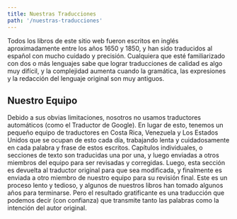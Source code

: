 ```yaml
---
title: Nuestras Traducciones
path: '/nuestras-traducciones'
---
```


Todos los libros de este sitio web fueron escritos en inglés aproximadamente entre los
años 1650 y 1850, y han sido traducidos al español con mucho cuidado y precisión.
Cualquiera que esté familiarizado con dos o más lenguajes sabe que lograr traducciones de
calidad es algo muy difícil, y la complejidad aumenta cuando la gramática, las expresiones
y la redacción del lenguaje original son muy antiguos.

## Nuestro Equipo

Debido a sus obvias limitaciones, nosotros no usamos traductores automáticos (como el
Traductor de Google). En lugar de esto, tenemos un pequeño equipo de traductores en Costa
Rica, Venezuela y Los Estados Unidos que se ocupan de esto cada día, trabajando lenta y
cuidadosamente en cada palabra y frase de estos escritos. Capítulos individuales, o
secciones de texto son traducidas una por una, y luego enviadas a otros miembros del
equipo para ser revisadas y corregidas. Luego, esta sección es devuelta al traductor
original para que sea modificada, y finalmente es enviada a otro miembro de nuestro equipo
para su revisión final. Este es un proceso lento y tedioso, y algunos de nuestros libros
han tomado algunos años para terminarse. Pero el resultado gratificante es una traducción
que podemos decir (con confianza) que transmite tanto las palabras como la intención del
autor original.

